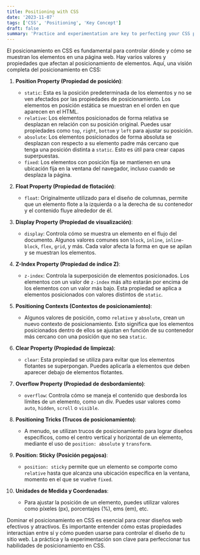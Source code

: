```yaml
---
title: Positioning with CSS
date: '2023-11-07'
tags: ['CSS', 'Positioning', 'Key Concept']
draft: false
summary: 'Practice and experimentation are key to perfecting your CSS positioning skills'
---
```


El posicionamiento en CSS es fundamental para controlar dónde y cómo se muestran los elementos en una página web. Hay varios valores y propiedades que afectan al posicionamiento de elementos. Aquí, una visión completa del posicionamiento en CSS:

1. **Position Property (Propiedad de posición)**:
   - `static`: Esta es la posición predeterminada de los elementos y no se ven afectados por las propiedades de posicionamiento. Los elementos en posición estática se muestran en el orden en que aparecen en el HTML.
   - `relative`: Los elementos posicionados de forma relativa se desplazan en relación con su posición original. Puedes usar propiedades como `top`, `right`, `bottom` y `left` para ajustar su posición.
   - `absolute`: Los elementos posicionados de forma absoluta se desplazan con respecto a su elemento padre más cercano que tenga una posición distinta a `static`. Esto es útil para crear capas superpuestas.
   - `fixed`: Los elementos con posición fija se mantienen en una ubicación fija en la ventana del navegador, incluso cuando se desplaza la página.

2. **Float Property (Propiedad de flotación)**:
   - `float`: Originalmente utilizado para el diseño de columnas, permite que un elemento flote a la izquierda o a la derecha de su contenedor y el contenido fluye alrededor de él.

3. **Display Property (Propiedad de visualización)**:
   - `display`: Controla cómo se muestra un elemento en el flujo del documento. Algunos valores comunes son `block`, `inline`, `inline-block`, `flex`, `grid`, y más. Cada valor afecta la forma en que se apilan y se muestran los elementos.

4. **Z-Index Property (Propiedad de índice Z)**:
   - `z-index`: Controla la superposición de elementos posicionados. Los elementos con un valor de `z-index` más alto estarán por encima de los elementos con un valor más bajo. Esta propiedad se aplica a elementos posicionados con valores distintos de `static`.

5. **Positioning Contexts (Contextos de posicionamiento)**:
   - Algunos valores de posición, como `relative` y `absolute`, crean un nuevo contexto de posicionamiento. Esto significa que los elementos posicionados dentro de ellos se ajustan en función de su contenedor más cercano con una posición que no sea `static`.

6. **Clear Property (Propiedad de limpieza)**:
   - `clear`: Esta propiedad se utiliza para evitar que los elementos flotantes se superpongan. Puedes aplicarla a elementos que deben aparecer debajo de elementos flotantes.

7. **Overflow Property (Propiedad de desbordamiento)**:
   - `overflow`: Controla cómo se maneja el contenido que desborda los límites de un elemento, como un div. Puedes usar valores como `auto`, `hidden`, `scroll` o `visible`.

8. **Positioning Tricks (Trucos de posicionamiento)**:
   - A menudo, se utilizan trucos de posicionamiento para lograr diseños específicos, como el centro vertical y horizontal de un elemento, mediante el uso de `position: absolute` y `transform`.

9. **Position: Sticky (Posición pegajosa)**:
   - `position: sticky` permite que un elemento se comporte como `relative` hasta que alcanza una ubicación específica en la ventana, momento en el que se vuelve `fixed`.

10. **Unidades de Medida y Coordenadas**:
    - Para ajustar la posición de un elemento, puedes utilizar valores como píxeles (px), porcentajes (%), ems (em), etc.

Dominar el posicionamiento en CSS es esencial para crear diseños web efectivos y atractivos. Es importante entender cómo estas propiedades interactúan entre sí y cómo pueden usarse para controlar el diseño de tu sitio web. La práctica y la experimentación son clave para perfeccionar tus habilidades de posicionamiento en CSS.